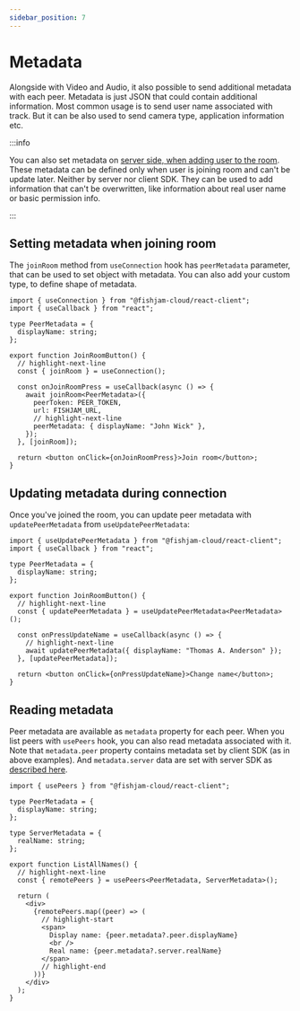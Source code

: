 ```yaml
---
sidebar_position: 7
---
```


# Metadata

Alongside with Video and Audio, it also possible to send additional metadata with each peer. Metadata is just
JSON that could contain additional information. Most common usage is to send user name associated with track.
But it can be also used to send camera type, application information etc.

:::info

You can also set metadata on [server side, when adding user to the room](/production/server#metadata). These metadata can be defined only when user is joining room and can't be
update later. Neither by server nor client SDK. They can be used to add information that can't be overwritten, like information about real user name
or basic permission info.

:::

## Setting metadata when joining room

The `joinRoom` method from `useConnection` hook has `peerMetadata` parameter, that can be used to set object with metadata. You can also add your
custom type, to define shape of metadata.

```tsx
import { useConnection } from "@fishjam-cloud/react-client";
import { useCallback } from "react";

type PeerMetadata = {
  displayName: string;
};

export function JoinRoomButton() {
  // highlight-next-line
  const { joinRoom } = useConnection();

  const onJoinRoomPress = useCallback(async () => {
    await joinRoom<PeerMetadata>({
      peerToken: PEER_TOKEN,
      url: FISHJAM_URL,
      // highlight-next-line
      peerMetadata: { displayName: "John Wick" },
    });
  }, [joinRoom]);

  return <button onClick={onJoinRoomPress}>Join room</button>;
}
```

## Updating metadata during connection

Once you've joined the room, you can update peer metadata with `updatePeerMetadata` from `useUpdatePeerMetadata`:

```tsx
import { useUpdatePeerMetadata } from "@fishjam-cloud/react-client";
import { useCallback } from "react";

type PeerMetadata = {
  displayName: string;
};

export function JoinRoomButton() {
  // highlight-next-line
  const { updatePeerMetadata } = useUpdatePeerMetadata<PeerMetadata>();

  const onPressUpdateName = useCallback(async () => {
    // highlight-next-line
    await updatePeerMetadata({ displayName: "Thomas A. Anderson" });
  }, [updatePeerMetadata]);

  return <button onClick={onPressUpdateName}>Change name</button>;
}
```

## Reading metadata

Peer metadata are available as `metadata` property for each peer. When you list peers with `usePeers` hook, you can also read
metadata associated with it. Note that `metadata.peer` property contains metadata set by client SDK (as in above examples).
And `metadata.server` data are set with server SDK as [described here](/production/server#metadata).

```tsx
import { usePeers } from "@fishjam-cloud/react-client";

type PeerMetadata = {
  displayName: string;
};

type ServerMetadata = {
  realName: string;
};

export function ListAllNames() {
  // highlight-next-line
  const { remotePeers } = usePeers<PeerMetadata, ServerMetadata>();

  return (
    <div>
      {remotePeers.map((peer) => (
        // highlight-start
        <span>
          Display name: {peer.metadata?.peer.displayName}
          <br />
          Real name: {peer.metadata?.server.realName}
        </span>
        // highlight-end
      ))}
    </div>
  );
}
```
